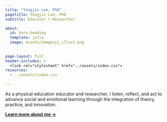 ```yaml
---
title: "Yongjin Lee, PhD"
pagetitle: Yongjin Lee, PhD
subtitle: Educator • Researcher

about:
  id: hero-heading
  template: jolla
  image: assets/image/yj_illust.png
  
  
page-layout: full
header-includes: >
  <link rel="stylesheet" href="../assets/index.css">
resources:
  - ../assets/index.css      
  
---
```



::: {#hero-heading}


As a physical education educator and researcher, I listen, reflect, and act to advance social and emotional learning through the integration of theory, practice, and innovation.


[**Learn more about me &rarr;**](/about/index.qmd)


:::
<!-- hero-heading -->

